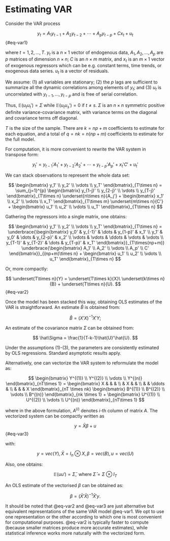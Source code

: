 # Estimating VAR

Consider the VAR process

$$
y_t = A_1 y_{t−1} + A_2 y_{t−2} + \cdots + A_p y_{t−p} + C x_t + u_t
$$ {#eq-var1}

where $t = 1, 2, ..., T$. $y_t$ is a $n\times 1$ vector of endogenous
data, $A_1, A_2,..., A_p$ are $p$ matrices of dimension $n\times n$; $C$
is an $n\times m$ matrix, and $x_t$ is an $m\times 1$ vector of
exogenous regressors which can be e.g. constant terms, time trends, or
exogenous data series. $u_t$ is a vector of residuals.

We assume: (1) all variables are stationary; (2) the $p$ lags are
sufficient to summarize all the dynamic correlations among elements of
$y_t$; and (3) $u_t$ is uncorrelated with $y_{t-1},...,y_{t-p}$ and is
free of serial correlation.

Thus, $\mathbb E(u_tu_t') = \Sigma$ while $\mathbb E(u_t u_s') = 0$ if
$t \neq s$. $\Sigma$ is an $n\times n$ symmetric positive deﬁnite
variance-covariance matrix, with variance terms on the diagonal and
covariance terms off diagonal.

$T$ is the size of the sample. There are $k = np + m$ coeﬃcients to
estimate for each equation, and a total of $q = nk = n(np + m)$
coefficients to estimate for the full model.

For computation, it is more convenient to rewrite the VAR system in
transpose form:

$$
y_t' = y_{t−1}' A_1' + y_{t−2}' A_2' + \cdots + y_{t−p}' A_p' + x_t' C' + u_t'
$$

We can stack observations to represent the whole data set:

$$
\begin{bmatrix}
y_1' \\ y_2' \\ \vdots \\ y_T'
\end{bmatrix}_{T\times n} = \sum_{j=1}^{p}
\begin{bmatrix}
y_{1-j}' \\ y_{2-j}' \\ \vdots \\ y_{T-j}'
\end{bmatrix}_{T\times n} \underset{n\times n}{A_j'} +
\begin{bmatrix}
x_1' \\ x_2' \\ \vdots \\ x_T'
\end{bmatrix}_{T\times m} \underset{m\times n}{C'} + 
\begin{bmatrix}
u_1' \\ u_2' \\ \vdots \\ u_T'
\end{bmatrix}_{T\times n}
$$

Gathering the regressors into a single matrix, one obtains:

$$
\begin{bmatrix}
y_1' \\ y_2' \\ \vdots \\ y_T'
\end{bmatrix}_{T\times n} =
\underbrace{\begin{bmatrix}
y_0' & y_{-1}' & \dots & y_{1-p}' & x_1' \\ 
y_1' & y_0' & \dots & y_{2-p}' & x_2' \\ 
\vdots & \vdots & \ddots & \vdots & \vdots \\ 
y_{T-1}' & y_{T-2}' & \dots & y_{T-p}' & x_T'
\end{bmatrix}}_{T\times(np+m)} 
\underbrace{\begin{bmatrix}
A_1' \\ A_2' \\ \vdots \\ A_p' \\ C'
\end{bmatrix}}_{(np+m)\times n} +
\begin{bmatrix}
u_1' \\ u_2' \\ \vdots \\ u_T'
\end{bmatrix}_{T\times n}
$$

Or, more compactly:

$$
\underset{T\times n}{Y} = \underset{T\times k}{X}\ \underset{k\times n}{B} + 
\underset{T\times n}{U}.
$$ {#eq-var2}

Once the model has been stacked this way, obtaining OLS estimates of the
VAR is straightforward. An estimate $\hat B$ is obtained from:

$$
\hat B = (X'X)^{-1} X'Y;
$$

An estimate of the covariance matrix $\Sigma$ can be obtained from:

$$
\hat\Sigma = \frac{1}{T-k-1}\hat{U}'\hat{U}.
$$

Under the assumptions (1)-(3), the parameters are consistently estimated
by OLS regressions. Standard asymptotic results apply.

Alternatively, one can vectorize the VAR system to reformulate the model
as:

$$
\begin{bmatrix}
Y^{(1)} \\ Y^{(2)} \\ \vdots \\ Y^{(n)}
\end{bmatrix}_{nT\times 1} = 
\begin{bmatrix}
X & & & \\ & X & & \\ & & \ddots & \\ & & & X
\end{bmatrix}_{nT \times nk}
\begin{bmatrix}
B^{(1)} \\ B^{(2)} \\ \vdots \\ B^{(n)}
\end{bmatrix}_{nk \times 1} + 
\begin{bmatrix}
U^{(1)} \\ U^{(2)} \\ \vdots \\ U^{(n)}
\end{bmatrix}_{nT\times 1} 
$$

where in the above formulation, $A^{(i)}$ denotes $i$-th column of
matrix $A$. The vectorized system can be compactly written as

$$
y = \bar{X}\beta + u
$$ {#eq-var3}

with:

$$
y = vec(Y), \bar{X} = I_n \otimes X, \beta = vec(B), u = vec(U)
$$

Also, one obtains:

$$
\mathbb E(uu') = \bar\Sigma, \text{ where } \bar\Sigma = \Sigma\otimes I_T 
$$

An OLS estimate of the vectorised $\beta$ can be obtained as:

$$
\beta = (\bar{X}' \bar{X})^{−1} \bar{X}'y.
$$

It should be noted that @eq-var2 and @eq-var3 are just alternative but
equivalent representations of the same VAR model @eq-var1. We opt to use
one representation or the other according to which one is most
convenient for computational purposes. @eq-var2 is typically faster to
compute (because smaller matrices produce more accurate estimates),
while statistical inference works more naturally with the vectorized
form.
